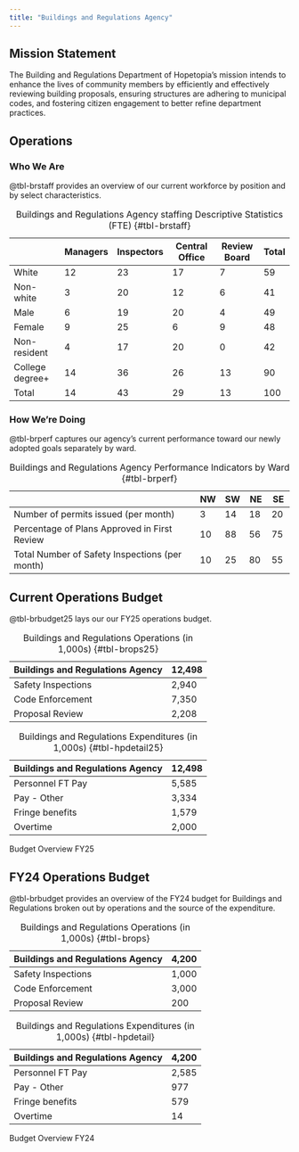 ```yaml
---
title: "Buildings and Regulations Agency"
---
```


## Mission Statement

The Building and Regulations Department of Hopetopia’s mission intends to enhance the lives of community members by efficiently and effectively reviewing building proposals, ensuring structures are adhering to municipal codes, and fostering citizen engagement to better refine department practices.

## Operations

### Who We Are

@tbl-brstaff provides an overview of our current workforce by position and by select characteristics.

|                 | Managers | Inspectors | Central Office | Review Board | Total |
|-----------------|----------|------------|----------------|--------------|-------|
| White           | 12       | 23         | 17             | 7            | 59    |
| Non-white       | 3        | 20         | 12             | 6            | 41    |
| Male            | 6        | 19         | 20             | 4            | 49    |
| Female          | 9        | 25         | 6              | 9            | 48    |
| Non-resident    | 4        | 17         | 20             | 0            | 42    |
| College degree+ | 14       | 36         | 26             | 13           | 90    |
| Total           | 14       | 43         | 29             | 13           | 100   |

: Buildings and Regulations Agency staffing Descriptive Statistics (FTE) {#tbl-brstaff}

### How We're Doing

@tbl-brperf captures our agency's current performance toward our newly adopted goals separately by ward.

|                                                         | NW  | SW  | NE  | SE  |
|------------------------------------------------|------|------|------|------|
| Number of permits issued (per month) | 3  | 14  | 18   | 20   |
| Percentage of Plans Approved in First Review  | 10   | 88   | 56   | 75   |
| Total Number of Safety Inspections (per month)  | 10  | 25  | 80  | 55  |

: Buildings and Regulations Agency Performance Indicators by Ward {#tbl-brperf}

## Current Operations Budget

@tbl-brbudget25 lays our our FY25 operations budget. 

::: {#tbl-brbudget25 layout-ncol="2"}
| Buildings and Regulations Agency | 12,498 |
|----------------------------------|--------|
| Safety Inspections               | 2,940  |
| Code Enforcement                 | 7,350  |
| Proposal Review                  | 2,208  |

: Buildings and Regulations Operations (in 1,000s) {#tbl-brops25}

| Buildings and Regulations Agency | 12,498 |
|----------------------------------|--------|
| Personnel FT Pay                 | 5,585  |
| Pay - Other                      | 3,334  |
| Fringe benefits                  | 1,579  |
| Overtime                         | 2,000  |

: Buildings and Regulations Expenditures (in 1,000s) {#tbl-hpdetail25}

Budget Overview FY25
:::

## FY24 Operations Budget

@tbl-brbudget provides an overview of the FY24 budget for Buildings and Regulations broken out by operations and the source of the expenditure.

::: {#tbl-brbudget layout-ncol="2"}
| Buildings and Regulations Agency | 4,200 |
|----------------------------------|-------|
| Safety Inspections               | 1,000 |
| Code Enforcement                 | 3,000 |
| Proposal Review                  | 200   |

: Buildings and Regulations Operations (in 1,000s) {#tbl-brops}

| Buildings and Regulations Agency | 4,200 |
|----------------------------------|-------|
| Personnel FT Pay                 | 2,585 |
| Pay - Other                      | 977   |
| Fringe benefits                  | 579   |
| Overtime                         | 14    |

: Buildings and Regulations Expenditures (in 1,000s) {#tbl-hpdetail}

Budget Overview FY24
:::
